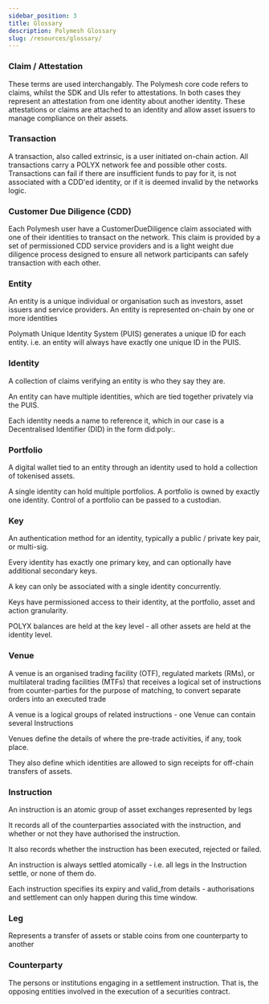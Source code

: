 ```yaml
---
sidebar_position: 3
title: Glossary
description: Polymesh Glossary
slug: /resources/glossary/
---
```


### Claim / Attestation

These terms are used interchangably. The Polymesh core code refers to claims, whilst the SDK and UIs refer to attestations. In both cases they represent an attestation from one identity about another identity. These attestations or claims are attached to an identity and allow asset issuers to manage compliance on their assets.

### Transaction

A transaction, also called extrinsic, is a user initiated on-chain action. All transactions carry a POLYX network fee and possible other costs. Transactions can fail if there are insufficient funds to pay for it, is not associated with a CDD'ed identity, or if it is deemed invalid by the networks logic.

### Customer Due Diligence (CDD)

Each Polymesh user have a CustomerDueDiligence claim associated with one of their identities to transact on the network. This claim is provided by a set of permissioned CDD service providers and is a light weight due diligence process designed to ensure all network participants can safely transaction with each other.

### Entity

An entity is a unique individual or organisation such as investors, asset issuers and service providers. An entity is represented on-chain by one or more identities

Polymath Unique Identity System (PUIS) generates a unique ID for each entity. i.e. an entity will always have exactly one unique ID in the PUIS.

### Identity

A collection of claims verifying an entity is who they say they are.

An entity can have multiple identities, which are tied together privately via the PUIS.

Each identity needs a name to reference it, which in our case is a Decentralised Identifier (DID) in the form did:poly:.

### Portfolio

A digital wallet tied to an entity through an identity used to hold a collection of tokenised assets.

A single identity can hold multiple portfolios. A portfolio is owned by exactly one identity. Control of a portfolio can be passed to a custodian.

### Key

An authentication method for an identity, typically a public / private key pair, or multi-sig.

Every identity has exactly one primary key, and can optionally have additional secondary keys.

A key can only be associated with a single identity concurrently.

Keys have permissioned access to their identity, at the portfolio, asset and action granularity.

POLYX balances are held at the key level - all other assets are held at the identity level.

### Venue

A venue is an organised trading facility (OTF), regulated markets (RMs), or multilateral trading facilities (MTFs) that receives a logical set of instructions from counter-parties for the purpose of matching, to convert separate orders into an executed trade

A venue is a logical groups of related instructions - one Venue can contain several Instructions

Venues define the details of where the pre-trade activities, if any, took place.

They also define which identities are allowed to sign receipts for off-chain transfers of assets.

### Instruction

An instruction is an atomic group of asset exchanges represented by legs

It records all of the counterparties associated with the instruction, and whether or not they have authorised the instruction.

It also records whether the instruction has been executed, rejected or failed.

An instruction is always settled atomically - i.e. all legs in the Instruction settle, or none of them do.

Each instruction specifies its expiry and valid_from details - authorisations and settlement can only happen during this time window.

### Leg

Represents a transfer of assets or stable coins from one counterparty to another

### Counterparty

The persons or institutions engaging in a settlement instruction. That is, the opposing entities involved in the execution of a securities contract.
